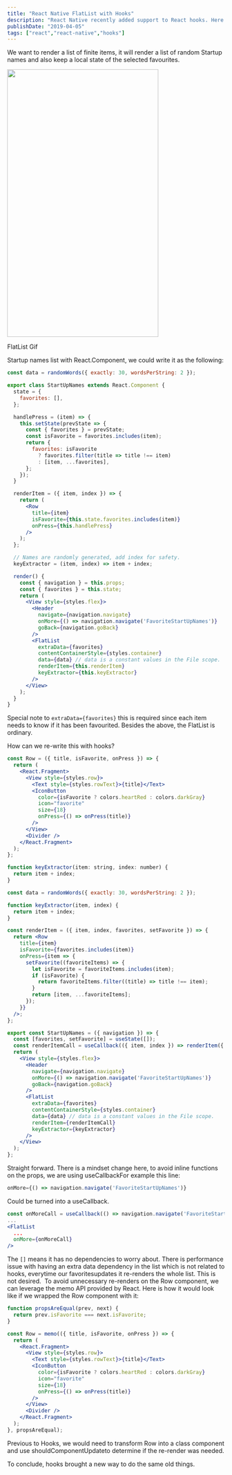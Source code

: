 ```yaml
---
title: "React Native FlatList with Hooks"
description: "React Native recently added support to React hooks. Here is an overview of how to use FlatList with it."
publishDate: "2019-04-05"
tags: ["react","react-native","hooks"]
---
```


<div>

We want to render a list of finite items, it will render a list of random Startup names and also keep a local state of the selected favourites. 

<div style={{ marginTop: 40, marginBottom: 20, display: 'flex', justifyContent: 'center', alignItems: 'center', flexDirection: 'column' }}>
<img style={{ display: 'block', margin: '0 auto' }} width="350" height="620"
src={FlatListWithFavorites.src} />
<p>FlatList Gif</p>
</div>



Startup names list with React.Component, we could write it as the following:

```jsx
const data = randomWords({ exactly: 30, wordsPerString: 2 });

export class StartUpNames extends React.Component {
  state = {
    favorites: [],
  };

  handlePress = (item) => {
    this.setState(prevState => {
      const { favorites } = prevState;
      const isFavorite = favorites.includes(item);
      return {
        favorites: isFavorite
          ? favorites.filter(title => title !== item)
          : [item, ...favorites],
      };
    });
  }

  renderItem = ({ item, index }) => {
    return (
      <Row
        title={item}
        isFavorite={this.state.favorites.includes(item)}
        onPress={this.handlePress}
      />
    );
  };

  // Names are randomly generated, add index for safety.
  keyExtractor = (item, index) => item + index;

  render() {
    const { navigation } = this.props;
    const { favorites } = this.state;
    return (
      <View style={styles.flex}>
        <Header
          navigate={navigation.navigate}
          onMore={() => navigation.navigate('FavoriteStartUpNames')}
          goBack={navigation.goBack}
        />
        <FlatList
          extraData={favorites}
          contentContainerStyle={styles.container}
          data={data} // data is a constant values in the File scope.
          renderItem={this.renderItem}
          keyExtractor={this.keyExtractor}
        />
      </View>
    );
  }
}
```

Special note to `extraData={favorites}` this is required since each item needs to know if it has been favourited. Besides the above, the FlatList is ordinary.

How can we re-write this with hooks?

```jsx
const Row = ({ title, isFavorite, onPress }) => {
  return (
    <React.Fragment>
      <View style={styles.row}>
        <Text style={styles.rowText}>{title}</Text>
        <IconButton
          color={isFavorite ? colors.heartRed : colors.darkGray}
          icon="favorite"
          size={18}
          onPress={() => onPress(title)}
        />
      </View>
      <Divider />
    </React.Fragment>
  );
};

function keyExtractor(item: string, index: number) {
  return item + index;
}

const data = randomWords({ exactly: 30, wordsPerString: 2 });

function keyExtractor(item, index) {
  return item + index;
}

const renderItem = ({ item, index, favorites, setFavorite }) => {
  return <Row
    title={item}
    isFavorite={favorites.includes(item)}
    onPress={item => {
      setFavorite((favoriteItems) => {
        let isFavorite = favoriteItems.includes(item);
        if (isFavorite) {
          return favoriteItems.filter((title) => title !== item);
        }
        return [item, ...favoriteItems];
      });
    }}
  />;
};

export const StartUpNames = ({ navigation }) => {
  const [favorites, setFavorite] = useState([]);
  const renderItemCall = useCallback(({ item, index }) => renderItem({ item, index, favorites, setFavorite }));
  return (
    <View style={styles.flex}>
      <Header
        navigate={navigation.navigate}
        onMore={() => navigation.navigate('FavoriteStartUpNames')}
        goBack={navigation.goBack}
      />
      <FlatList
        extraData={favorites}
        contentContainerStyle={styles.container}
        data={data} // data is a constant values in the File scope.
        renderItem={renderItemCall}
        keyExtractor={keyExtractor}
      />
    </View>
  );
};
```

Straight forward. There is a mindset change here, to avoid inline functions on the props, we are using useCallbackFor example this line:

```jsx
onMore={() => navigation.navigate('FavoriteStartUpNames')}
```
Could be turned into a useCallback.

```jsx
const onMoreCall = useCallback(() => navigation.navigate('FavoriteStartUpNames'), []);
...
<FlatList
  ...
  onMore={onMoreCall}
/>
```

The `[]` means it has no dependencies to worry about.
There is performance issue with having an extra data dependency in the list which is not related to hooks, everytime our favoritesupdates it re-renders the whole list. This is not desired. 
To avoid unnecessary re-renders on the Row component, we can leverage the memo
API provided by React. Here is how it would look like if we wrapped the Row component with it:

```jsx
function propsAreEqual(prev, next) {
  return prev.isFavorite === next.isFavorite;
}

const Row = memo(({ title, isFavorite, onPress }) => {
  return (
    <React.Fragment>
      <View style={styles.row}>
        <Text style={styles.rowText}>{title}</Text>
        <IconButton
          color={isFavorite ? colors.heartRed : colors.darkGray}
          icon="favorite"
          size={18}
          onPress={() => onPress(title)}
        />
      </View>
      <Divider />
    </React.Fragment>
  );
}, propsAreEqual);
```

Previous to Hooks, we would need to transform Row into a class component and use shouldComponentUpdateto determine if the re-render was needed.

To conclude, hooks brought a new way to do the same old things.

</div>
